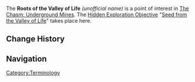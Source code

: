 {{Location Infobox
|image        = Roots of the Valley of Life.png
|type         = Point of Interest
|map          = The Chasm: Underground Mines
|region       = Liyue
|area         = The Chasm: Underground Mines
|subarea      =
}}
The '''Roots of the Valley of Life''' ''(unofficial name)'' is a point of interest in [[The Chasm: Underground Mines]]. The [[Hidden Exploration Objective]] "[[Seed from the Valley of Life]]" takes place here.
<!--
==Gallery==
<gallery hideaddbutton="true" captionalign="center">
</gallery>-->

==Change History==
{{Change History|2.6}}
<!--
==References==
{{Reflist}}-->

==Navigation==
{{PoI Navbox|Liyue}}

[[Category:Terminology]]